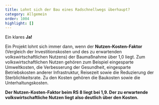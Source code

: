 ```yaml
---
title: Lohnt sich der Bau eines Radschnellwegs überhaupt?
category: Allgemein
order: 1004
highlight: []
---
```

Ein klares **Ja!**

Ein Projekt lohnt sich immer dann, wenn der **Nutzen-Kosten-Faktor** (Vergleich der Investitionskosten und des zu erwartenden volkswirtschaftlichen Nutzens) der Baumaßnahme über 1,0 liegt. Zum volkswirtschaftlichen Nutzen gehören zum Beispiel eingesparte Umweltkosten, die Verbesserung der Gesundheit, eingesparte Betriebskosten anderer Infrastruktur, Reisezeit sowie die Reduzierung der Sterblichkeitsrate. Zu den Kosten gehören die Baukosten sowie die Unterhaltungskosten.

**Der Nutzen-Kosten-Faktor beim RS 8 liegt bei 1,9. Der zu erwartende volkswirtschaftliche Nutzen liegt also deutlich über den Kosten.**
